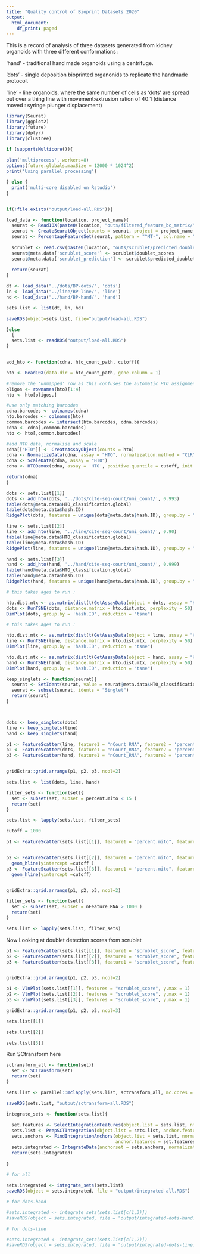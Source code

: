 ```yaml
---
title: "Quality control of Bioprint Datasets 2020"
output:
  html_document:
    df_print: paged
---
```


This is a record of analysis of three datasets generated from kidney organoids with three different conformations :

'hand' - traditional hand made organoids using a centrifuge.

'dots' - single deposition bioprinted organonids to replicate the handmade protocol.

'line' - line organoids, where the same number of cells as 'dots' are spread out over a thing line with movement:extrusion ration of 40:1 (distance moved : syringe plunger displacement)



```r
library(Seurat)
library(ggplot2)
library(future)
library(dplyr)
library(clustree)

if (supportsMulticore()){
  
plan('multiprocess', workers=8)
options(future.globals.maxSize = 12000 * 1024^2)
print('Using parallel processing')

} else {
  print('multi-core disabled on Rstudio')
}



```





```r

if(!file.exists("output/load-all.RDS")){

load_data <- function(location, project_name){
  seurat <- Read10X(paste0(location, "outs/filtered_feature_bc_matrix/"))
  seurat <- CreateSeuratObject(counts = seurat, project = project_name, min.cells = 20)
  seurat <- PercentageFeatureSet(seurat, pattern = "^MT-", col.name = "percent.mito")
  
  scrublet <- read.csv(paste0(location, "outs/scrublet/predicted_doublets.csv"))
  seurat@meta.data['scrublet_score'] <- scrublet$doublet_scores
  seurat@meta.data['scrublet_prediction'] <- scrublet$predicted_doublets
  
  return(seurat)
}

dt <- load_data("../dots/BP-dots/", 'dots')
ln <- load_data("../line/BP-line/", 'line')
hd <- load_data("../hand/BP-hand/", 'hand')

sets.list <- list(dt, ln, hd)

saveRDS(object=sets.list, file="output/load-all.RDS")

}else
  {
  sets.list <- readRDS("output/load-all.RDS")
}



```

```r
add_hto <- function(cdna, hto_count_path, cutoff){

hto <- Read10X(data.dir = hto_count_path, gene.column = 1)

#remove the 'unmapped' row as this confuses the automatic HTO assignment below
oligos <- rownames(hto)[1:4]
hto <- hto[oligos,]

#use only matching barcodes
cdna.barcodes <- colnames(cdna)
hto.barcodes <- colnames(hto)
common.barcodes <- intersect(hto.barcodes, cdna.barcodes)
cdna <- cdna[,common.barcodes]
hto <- hto[,common.barcodes]

#add HTO data, normalise and scale
cdna[["HTO"]] <- CreateAssayObject(counts = hto)
cdna <- NormalizeData(cdna, assay = "HTO", normalization.method = "CLR")
cdna <- ScaleData(cdna, assay = "HTO")
cdna <- HTODemux(cdna, assay = 'HTO', positive.quantile = cutoff, init = 5)

return(cdna)
}

```

```r

dots <- sets.list[[1]]
dots <- add_hto(dots, '../dots/cite-seq-count/umi_count/', 0.993)
table(dots@meta.data$HTO_classification.global)
table(dots@meta.data$hash.ID)
RidgePlot(dots, features = unique(dots@meta.data$hash.ID), group.by = "hash.ID", ncol = 1)

```



```r

line <- sets.list[[2]]
line <- add_hto(line, '../line/cite-seq-count/umi_count/', 0.90)
table(line@meta.data$HTO_classification.global)
table(line@meta.data$hash.ID)
RidgePlot(line, features = unique(line@meta.data$hash.ID), group.by = "hash.ID", ncol = 1)

```

```r

hand <- sets.list[[3]]
hand <- add_hto(hand, '../hand/cite-seq-count/umi_count/', 0.999)
table(hand@meta.data$HTO_classification.global)
table(hand@meta.data$hash.ID)
RidgePlot(hand, features = unique(hand@meta.data$hash.ID), group.by = "hash.ID", ncol = 1)

```







```r
# this takes ages to run :

hto.dist.mtx <- as.matrix(dist(t(GetAssayData(object = dots, assay = "HTO"))))
dots <- RunTSNE(dots, distance.matrix = hto.dist.mtx, perplexity = 50)
DimPlot(dots, group.by = 'hash.ID', reduction = "tsne")

```


```r

# this takes ages to run :

hto.dist.mtx <- as.matrix(dist(t(GetAssayData(object = line, assay = "HTO"))))
line <- RunTSNE(line, distance.matrix = hto.dist.mtx, perplexity = 50)
DimPlot(line, group.by = 'hash.ID', reduction = "tsne")

```

```r
hto.dist.mtx <- as.matrix(dist(t(GetAssayData(object = hand, assay = "HTO"))))
hand <- RunTSNE(hand, distance.matrix = hto.dist.mtx, perplexity = 50)
DimPlot(hand, group.by = 'hash.ID', reduction = "tsne")
```

```r

keep_singlets <- function(seurat){
  seurat <- SetIdent(seurat, value = seurat@meta.data$HTO_classification.global)
  seurat <- subset(seurat, idents = "Singlet")
  return(seurat)
}



dots <- keep_singlets(dots)
line <- keep_singlets(line)
hand <- keep_singlets(hand)

```



```r




p1 <- FeatureScatter(line, feature1 = "nCount_RNA", feature2 = 'percent.mito') + geom_hline(yintercept =15)
p2 <- FeatureScatter(dots, feature1 = "nCount_RNA", feature2 = 'percent.mito') + geom_hline(yintercept =15)
p3 <- FeatureScatter(hand, feature1 = "nCount_RNA", feature2 = 'percent.mito')+ geom_hline(yintercept =15)


gridExtra::grid.arrange(p1, p2, p3, ncol=2)

```





```r
sets.list <- list(dots, line, hand)

filter_sets <- function(set){
  set <- subset(set, subset = percent.mito < 15 )
  return(set)
}

sets.list <- lapply(sets.list, filter_sets)

```

```r

cutoff = 1000

p1 <- FeatureScatter(sets.list[[1]], feature1 = "percent.mito", feature2 = 'nFeature_RNA') + scale_y_log10() + geom_hline(yintercept =cutoff)


p2 <- FeatureScatter(sets.list[[2]], feature1 = "percent.mito", feature2 = 'nFeature_RNA') + scale_y_log10() +
  geom_hline(yintercept =cutoff )
p3 <- FeatureScatter(sets.list[[3]], feature1 = "percent.mito", feature2 = 'nFeature_RNA') + scale_y_log10() +
  geom_hline(yintercept =cutoff) 


gridExtra::grid.arrange(p1, p2, p3, ncol=2)

```


```r
filter_sets <- function(set){
  set <- subset(set, subset = nFeature_RNA > 1000 )
  return(set)
}

sets.list <- lapply(sets.list, filter_sets)

```

Now Looking at doublet detection scores from scrublet


```r
p1 <- FeatureScatter(sets.list[[1]], feature1 = "scrublet_score", feature2 = 'nFeature_RNA')
p2 <- FeatureScatter(sets.list[[2]], feature1 = "scrublet_score", feature2 = 'nFeature_RNA') 
p3 <- FeatureScatter(sets.list[[3]], feature1 = "scrublet_score", feature2 = 'nFeature_RNA') 


gridExtra::grid.arrange(p1, p2, p3, ncol=2)
```
```r
p1 <- VlnPlot(sets.list[[1]], features = "scrublet_score", y.max = 1)
p2 <- VlnPlot(sets.list[[2]], features = "scrublet_score", y.max = 1)
p3 <- VlnPlot(sets.list[[3]], features = "scrublet_score", y.max = 1)

gridExtra::grid.arrange(p1, p2, p3, ncol=3)

```



```r
sets.list[[1]]

sets.list[[2]]

sets.list[[3]]
```



Run SCtransform here

```r

sctransform_all <- function(set){
  set <- SCTransform(set)
  return(set)
}

sets.list <- parallel::mclapply(sets.list, sctransform_all, mc.cores = 4)

saveRDS(sets.list, "output/sctransform-all.RDS")

```

```r

integrate_sets <- function(sets.list){
  
  set.features <- SelectIntegrationFeatures(object.list = sets.list, nfeatures = 3000)
  sets.list <- PrepSCTIntegration(object.list = sets.list, anchor.features = set.features)
  sets.anchors <- FindIntegrationAnchors(object.list = sets.list, normalization.method = "SCT",
                                         anchor.features = set.features)
  sets.integrated <- IntegrateData(anchorset = sets.anchors, normalization.method = "SCT")
  return(sets.integrated)
  
}

# for all

sets.integrated <- integrate_sets(sets.list)
saveRDS(object = sets.integrated, file = "output/integrated-all.RDS")

# for dots-hand

#sets.integrated <- integrate_sets(sets.list[c(1,3)])
#saveRDS(object = sets.integrated, file = "output/integrated-dots-hand.RDS")

# for dots-line

#sets.integrated <- integrate_sets(sets.list[c(1,2)])
#saveRDS(object = sets.integrated, file = "output/integrated-dots-line.RDS")

```








